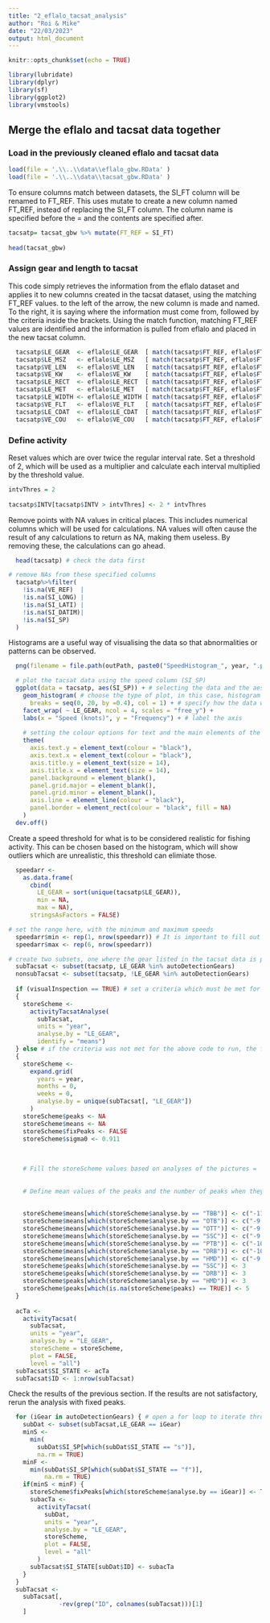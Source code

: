 ```yaml
---
title: "2_eflalo_tacsat_analysis"
author: "Roi & Mike"
date: "22/03/2023"
output: html_document
---
```


```r
knitr::opts_chunk$set(echo = TRUE)

library(lubridate)
library(dplyr)
library(sf)
library(ggplot2)
library(vmstools)
```

## Merge the eflalo and tacsat data together 

### Load in the previously cleaned eflalo and tacsat data

```r
load(file = '.\\..\\data\\eflalo_gbw.RData' )
load(file = '.\\..\\data\\tacsat_gbw.RData' )
```

To ensure columns match between datasets, the SI_FT column will be renamed to FT_REF. This uses mutate to create a new column named FT_REF, instead of replacing the SI_FT column. The column name is specified before the = and the contents are specified after.

```r
tacsatp= tacsat_gbw %>% mutate(FT_REF = SI_FT) 
  
head(tacsat_gbw)
```

### Assign gear and length to tacsat

This code simply retrieves the information from the eflalo dataset and applies it to new columns created in the tacsat dataset, using the matching FT_REF values. to the left of the arrow, the new column is made and named. To the right, it is saying where the information must come from, followed by the criteria inside the brackets. Using the match function, matching FT_REF values are identified and the information is pulled from eflalo and placed in the new tacsat column.

```r
  tacsatp$LE_GEAR  <- eflalo$LE_GEAR  [ match(tacsatp$FT_REF, eflalo$FT_REF)]
  tacsatp$LE_MSZ   <- eflalo$LE_MSZ   [ match(tacsatp$FT_REF, eflalo$FT_REF)]
  tacsatp$VE_LEN   <- eflalo$VE_LEN   [ match(tacsatp$FT_REF, eflalo$FT_REF)]
  tacsatp$VE_KW    <- eflalo$VE_KW    [ match(tacsatp$FT_REF, eflalo$FT_REF)]
  tacsatp$LE_RECT  <- eflalo$LE_RECT  [ match(tacsatp$FT_REF, eflalo$FT_REF)]
  tacsatp$LE_MET   <- eflalo$LE_MET   [ match(tacsatp$FT_REF, eflalo$FT_REF)]
  tacsatp$LE_WIDTH <- eflalo$LE_WIDTH [ match(tacsatp$FT_REF, eflalo$FT_REF)]
  tacsatp$VE_FLT   <- eflalo$VE_FLT   [ match(tacsatp$FT_REF, eflalo$FT_REF)]
  tacsatp$LE_CDAT  <- eflalo$LE_CDAT  [ match(tacsatp$FT_REF, eflalo$FT_REF)]
  tacsatp$VE_COU   <- eflalo$VE_COU   [ match(tacsatp$FT_REF, eflalo$FT_REF)]
```

### Define activity

Reset values which are over twice the regular interval rate. Set a threshold of 2, which will be used as a multiplier and calculate each interval multiplied by the threshold value.

```r
intvThres = 2
  
tacsatp$INTV[tacsatp$INTV > intvThres] <- 2 * intvThres
```

Remove points with NA values in critical places. This includes numerical columns which will be used for calculations. NA values will often cause the result of any calculations to return as NA, making them useless. By removing these, the calculations can go ahead.

```r
  head(tacsatp) # check the data first

# remove NAs from these specified columns
  tacsatp%>%filter(
    !is.na(VE_REF)  |
    !is.na(SI_LONG) | 
    !is.na(SI_LATI) |
    !is.na(SI_DATIM)| 
    !is.na(SI_SP)
  )
```

Histograms are a useful way of visualising the data so that abnormalities or patterns can be observed.

```r
  png(filename = file.path(outPath, paste0("SpeedHistogram_", year, ".png"))) # read in the image using the png function

  # plot the tacsat data using the speed column (SI_SP)
  ggplot(data = tacsatp, aes(SI_SP)) + # selecting the data and the aesthetics (what specifically will be plotted)
    geom_histogram( # choose the type of plot, in this case, histogram
      breaks = seq(0, 20, by =0.4), col = 1) + # specify how the data will be broken up. This scale will be 0-20 in increments of 0.4
    facet_wrap( ~ LE_GEAR, ncol = 4, scales = "free_y") +
    labs(x = "Speed (knots)", y = "Frequency") + # label the axis
    
    # setting the colour options for text and the main elements of the plot
    theme(
      axis.text.y = element_text(colour = "black"),
      axis.text.x = element_text(colour = "black"),
      axis.title.y = element_text(size = 14),
      axis.title.x = element_text(size = 14),
      panel.background = element_blank(),
      panel.grid.major = element_blank(),
      panel.grid.minor = element_blank(),
      axis.line = element_line(colour = "black"),
      panel.border = element_rect(colour = "black", fill = NA)
    )
  dev.off()
```

Create a speed threshold for what is to be considered realistic for fishing activity. This can be chosen based on the histogram, which will show outliers which are unrealistic, this threshold can elimiate those.

```r
  speedarr <-
    as.data.frame(
      cbind(
        LE_GEAR = sort(unique(tacsatp$LE_GEAR)),
        min = NA,
        max = NA),
      stringsAsFactors = FALSE)

# set the range here, with the minimum and maximum speeds
  speedarr$min <- rep(1, nrow(speedarr)) # It is important to fill out the personally inspected thresholds here!
  speedarr$max <- rep(6, nrow(speedarr))
```



```r

# create two subsets, one where the gear listed in the tacsat data is present in the autoDetectionGears data, and one where it is not
  subTacsat <- subset(tacsatp, LE_GEAR %in% autoDetectionGears)
  nonsubTacsat <- subset(tacsatp, !LE_GEAR %in% autoDetectionGears)
  
  if (visualInspection == TRUE) # set a criteria which must be met for the code to run
  {
    storeScheme <-
      activityTacsatAnalyse(
        subTacsat,
        units = "year",
        analyse.by = "LE_GEAR",
        identify = "means")
  } else # if the criteria was not met for the above code to run, the following code will be executed.
  {
    storeScheme <-
      expand.grid(
        years = year,
        months = 0,
        weeks = 0,
        analyse.by = unique(subTacsat[, "LE_GEAR"])
      )
    storeScheme$peaks <- NA
    storeScheme$means <- NA
    storeScheme$fixPeaks <- FALSE
    storeScheme$sigma0 <- 0.911
    
        
    
    # Fill the storeScheme values based on analyses of the pictures = 
    
    
    # Define mean values of the peaks and the number of peaks when they are different from 5 # 
    
    
    storeScheme$means[which(storeScheme$analyse.by == "TBB")] <- c("-11.5 -6 0 6 11.5")
    storeScheme$means[which(storeScheme$analyse.by == "OTB")] <- c("-9 -3 0 3 9")
    storeScheme$means[which(storeScheme$analyse.by == "OTT")] <- c("-9 -3 0 3 9")
    storeScheme$means[which(storeScheme$analyse.by == "SSC")] <- c("-9 0 9")
    storeScheme$means[which(storeScheme$analyse.by == "PTB")] <- c("-10 -3 0 3 10")
    storeScheme$means[which(storeScheme$analyse.by == "DRB")] <- c("-10 0 10")
    storeScheme$means[which(storeScheme$analyse.by == "HMD")] <- c("-9 0 9")
    storeScheme$peaks[which(storeScheme$analyse.by == "SSC")] <- 3
    storeScheme$peaks[which(storeScheme$analyse.by == "DRB")] <- 3
    storeScheme$peaks[which(storeScheme$analyse.by == "HMD")] <- 3
    storeScheme$peaks[which(is.na(storeScheme$peaks) == TRUE)] <- 5
  }
  
  acTa <-
    activityTacsat(
      subTacsat,
      units = "year",
      analyse.by = "LE_GEAR",
      storeScheme = storeScheme,
      plot = FALSE,
      level = "all")
  subTacsat$SI_STATE <- acTa
  subTacsat$ID <- 1:nrow(subTacsat)
```

Check the results of the previous section. If the results are not satisfactory, rerun the analysis with fixed peaks.

```r
  for (iGear in autoDetectionGears) { # open a for loop to iterate through each item in the autoDetectionGears dataset
    subDat <- subset(subTacsat,LE_GEAR == iGear)
    minS <-
      min(
        subDat$SI_SP[which(subDat$SI_STATE == "s")],
        na.rm = TRUE)
    minF <-
      min(subDat$SI_SP[which(subDat$SI_STATE == "f")],
          na.rm = TRUE)
    if(minS < minF) {
      storeScheme$fixPeaks[which(storeScheme$analyse.by == iGear)] <- TRUE
      subacTa <-
        activityTacsat(
          subDat,
          units = "year",
          analyse.by = "LE_GEAR",
          storeScheme,
          plot = FALSE,
          level = "all"
        )
      subTacsat$SI_STATE[subDat$ID] <- subacTa
    }
  }
  subTacsat <-
    subTacsat[,
              -rev(grep("ID", colnames(subTacsat)))[1]
    ]
```


















